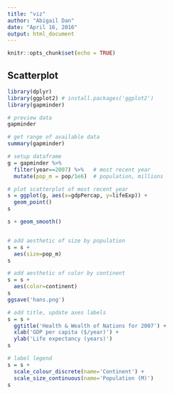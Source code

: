 ```yaml
---
title: "viz"
author: "Abigail Dan"
date: "April 16, 2016"
output: html_document
---
```


```r
knitr::opts_chunk$set(echo = TRUE)
```
## Scatterplot

```r

library(dplyr)
library(ggplot2) # install.packages('ggplot2')
library(gapminder)

# preview data
gapminder

# get range of available data
summary(gapminder)


```
```r
# setup dataframe
g = gapminder %>%
  filter(year==2007) %>%   # most recent year 
  mutate(pop_m = pop/1e6)  # population, millions

# plot scatterplot of most recent year 
s = ggplot(g, aes(x=gdpPercap, y=lifeExp)) +
  geom_point()
s

s + geom_smooth()


# add aesthetic of size by population
s = s + 
  aes(size=pop_m)
s

# add aesthetic of color by continent
s = s + 
  aes(color=continent)
s
ggsave('hans.png')

# add title, update axes labels
s = s + 
  ggtitle('Health & Wealth of Nations for 2007') +
  xlab('GDP per capita ($/year)') +
  ylab('Life expectancy (years)')
s

# label legend
s = s + 
  scale_colour_discrete(name='Continent') +
  scale_size_continuous(name='Population (M)')
s
```
